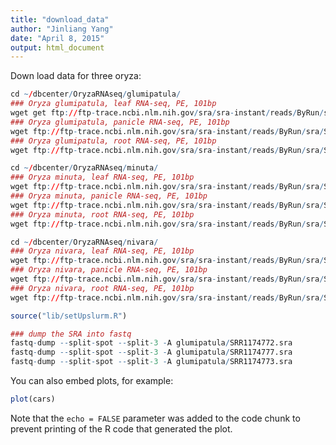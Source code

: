 ```yaml
---
title: "download_data"
author: "Jinliang Yang"
date: "April 8, 2015"
output: html_document
---
```


Down load data for three oryza:

```r
cd ~/dbcenter/OryzaRNAseq/glumipatula/
### Oryza glumipatula, leaf RNA-seq, PE, 101bp
wget get ftp://ftp-trace.ncbi.nlm.nih.gov/sra/sra-instant/reads/ByRun/sra/SRR/SRR117/SRR1174772/SRR1174772.sra
### Oryza glumipatula, panicle RNA-seq, PE, 101bp
wget ftp://ftp-trace.ncbi.nlm.nih.gov/sra/sra-instant/reads/ByRun/sra/SRR/SRR117/SRR1174773/SRR1174773.sra
### Oryza glumipatula, root RNA-seq, PE, 101bp
wget ftp://ftp-trace.ncbi.nlm.nih.gov/sra/sra-instant/reads/ByRun/sra/SRR/SRR117/SRR1174777/SRR1174777.sra

cd ~/dbcenter/OryzaRNAseq/minuta/
### Oryza minuta, leaf RNA-seq, PE, 101bp
wget ftp://ftp-trace.ncbi.nlm.nih.gov/sra/sra-instant/reads/ByRun/sra/SRR/SRR117/SRR1179197/SRR1179197.sra    
### Oryza minuta, panicle RNA-seq, PE, 101bp
wget ftp://ftp-trace.ncbi.nlm.nih.gov/sra/sra-instant/reads/ByRun/sra/SRR/SRR117/SRR1179198/SRR1179198.sra
### Oryza minuta, root RNA-seq, PE, 101bp
wget ftp://ftp-trace.ncbi.nlm.nih.gov/sra/sra-instant/reads/ByRun/sra/SRR/SRR117/SRR1179199/SRR1179199.sra

cd ~/dbcenter/OryzaRNAseq/nivara/
### Oryza nivara, leaf RNA-seq, PE, 101bp
wget ftp://ftp-trace.ncbi.nlm.nih.gov/sra/sra-instant/reads/ByRun/sra/SRR/SRR117/SRR1171629/SRR1171629.sra    
### Oryza nivara, panicle RNA-seq, PE, 101bp
wget ftp://ftp-trace.ncbi.nlm.nih.gov/sra/sra-instant/reads/ByRun/sra/SRR/SRR117/SRR1171631/SRR1171631.sra
### Oryza nivara, root RNA-seq, PE, 101bp
wget ftp://ftp-trace.ncbi.nlm.nih.gov/sra/sra-instant/reads/ByRun/sra/SRR/SRR117/SRR1171630/SRR1171630.sra

```

```r
source("lib/setUpslurm.R")
```



```r
### dump the SRA into fastq
fastq-dump --split-spot --split-3 -A glumipatula/SRR1174772.sra
fastq-dump --split-spot --split-3 -A glumipatula/SRR1174777.sra
fastq-dump --split-spot --split-3 -A glumipatula/SRR1174773.sra
```

You can also embed plots, for example:

```r
plot(cars)
```

Note that the `echo = FALSE` parameter was added to the code chunk to prevent printing of the R code that generated the plot.
